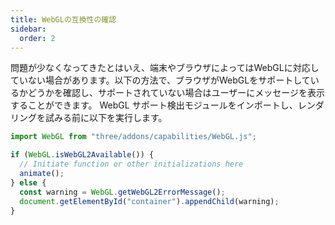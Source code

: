 ```yaml
---
title: WebGLの互換性の確認
sidebar:
  order: 2
---
```


問題が少なくなってきたとはいえ、端末やブラウザによってはWebGLに対応していない場合があります。以下の方法で、ブラウザがWebGLをサポートしているかどうかを確認し、サポートされていない場合はユーザーにメッセージを表示することができます。
WebGL サポート検出モジュールをインポートし、レンダリングを試みる前に以下を実行します。

```javascript
import WebGL from "three/addons/capabilities/WebGL.js";

if (WebGL.isWebGL2Available()) {
  // Initiate function or other initializations here
  animate();
} else {
  const warning = WebGL.getWebGL2ErrorMessage();
  document.getElementById("container").appendChild(warning);
}
```

